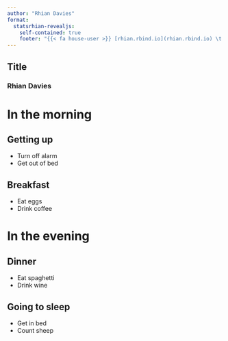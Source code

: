 ```yaml
---
author: "Rhian Davies"
format:
  statsrhian-revealjs:
    self-contained: true
    footer: "{{< fa house-user >}} [rhian.rbind.io](rhian.rbind.io) \t  {{< fa brands mastodon >}} {{< fa brands twitter >}} {{< fa brands linkedin >}} [statsrhian](https://fosstodon.org/@statsrhian)"
---
```


## Title {.pencil-title}

### Rhian Davies

# In the morning 

## Getting up

- Turn off alarm
- Get out of bed

## Breakfast

- Eat eggs
- Drink coffee

# In the evening

## Dinner

- Eat spaghetti
- Drink wine

## Going to sleep

- Get in bed
- Count sheep
